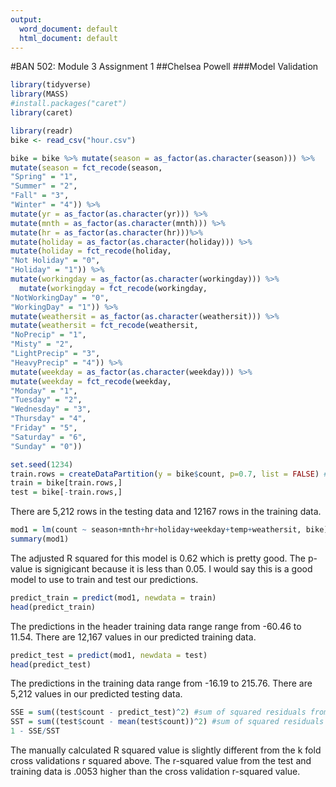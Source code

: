 ---
output:
  word_document: default
  html_document: default
---
#BAN 502: Module 3 Assignment 1
##Chelsea Powell
###Model Validation

```{r}
library(tidyverse)
library(MASS)
#install.packages("caret")
library(caret)
```

```{r}
library(readr)
bike <- read_csv("hour.csv")

bike = bike %>% mutate(season = as_factor(as.character(season))) %>%
mutate(season = fct_recode(season,
"Spring" = "1",
"Summer" = "2",
"Fall" = "3",
"Winter" = "4")) %>%
mutate(yr = as_factor(as.character(yr))) %>%
mutate(mnth = as_factor(as.character(mnth))) %>%
mutate(hr = as_factor(as.character(hr)))%>% 
mutate(holiday = as_factor(as.character(holiday))) %>%
mutate(holiday = fct_recode(holiday,
"Not Holiday" = "0",
"Holiday" = "1")) %>%
mutate(workingday = as_factor(as.character(workingday))) %>%
  mutate(workingday = fct_recode(workingday,
"NotWorkingDay" = "0",
"WorkingDay" = "1")) %>%
mutate(weathersit = as_factor(as.character(weathersit))) %>%
mutate(weathersit = fct_recode(weathersit,
"NoPrecip" = "1",
"Misty" = "2",
"LightPrecip" = "3",
"HeavyPrecip" = "4")) %>%
mutate(weekday = as_factor(as.character(weekday))) %>%
mutate(weekday = fct_recode(weekday,
"Monday" = "1",
"Tuesday" = "2",
"Wednesday" = "3",
"Thursday" = "4",
"Friday" = "5",
"Saturday" = "6",
"Sunday" = "0"))
```

```{r}
set.seed(1234)
train.rows = createDataPartition(y = bike$count, p=0.7, list = FALSE) #70% in training
train = bike[train.rows,] 
test = bike[-train.rows,]

```
There are 5,212 rows in the testing data and 12167 rows in the training data.

```{r}
mod1 = lm(count ~ season+mnth+hr+holiday+weekday+temp+weathersit, bike) #create linear regression model
summary(mod1)
```
The adjusted R squared for this model is 0.62 which is pretty good. The p-value is signigicant because it is less than 0.05. I would say this is a good model to use to train and test our predictions.

```{r}
predict_train = predict(mod1, newdata = train)
head(predict_train)
```
The predictions in the header training data range range from -60.46 to 11.54. There are 12,167 values in our predicted training data.

```{r}
predict_test = predict(mod1, newdata = test)
head(predict_test)
```
The predictions in the training data range from -16.19 to 215.76. There are 5,212 values in our predicted testing data.

```{r}
SSE = sum((test$count - predict_test)^2) #sum of squared residuals from model
SST = sum((test$count - mean(test$count))^2) #sum of squared residuals from a "naive" model
1 - SSE/SST
```
The manually calculated R squared value is slightly different from the k fold cross validations r squared above. The r-squared value from the test and training data is .0053 higher than the cross validation r-squared value.
















